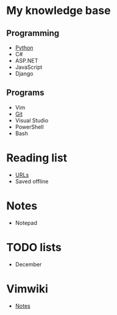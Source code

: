 = My knowledge base =
== Programming ==
* [[Python]]
* C#
* ASP.NET
* JavaScript
* Django

== Programs ==
* Vim
* [[Git]]
* Visual Studio
* PowerShell
* Bash

= Reading list =
* [[URLs]]
* Saved offline

= Notes =
* Notepad

= TODO lists =
* December

= Vimwiki =
* [[Notes]]

